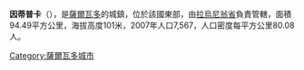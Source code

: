 '''因蒂普卡'''（{{lang-es|Intipucá}}），是[[薩爾瓦多|薩爾瓦多]]的城鎮，位於該國東部，由[[拉烏尼翁省_(薩爾瓦多)|拉烏尼翁省]]負責管轄，面積94.49平方公里，海拔高度101米，2007年人口7,567，人口密度每平方公里80.08人。

{{Coord|13|12|N|88|3|W|display=title}}

{{ElSalvador-geo-stub}}
[[Category:薩爾瓦多城市|Category:薩爾瓦多城市]]